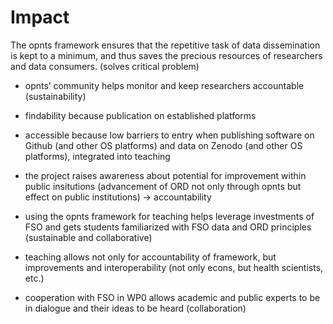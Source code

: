 # Impact 

<!-- **Instructions**
Please address these specific points:

- How sustainable is the proposed project inside the ETH Domain?

- To what extent will the planned project substantially advance the ORD
  field, or solve a critical outstanding problem in the targeted
  field(s)?

- To what extent does the proposal support a collaborative approach,
  involving significant synergies, complementarities, or/and scientific
  added-value to achieve its objectives? -->


The opnts framework ensures that the repetitive task of data dissemination is kept to a minimum, and thus saves the precious resources of researchers and data consumers. (solves critical problem)


- opnts' community helps monitor and keep researchers accountable (sustainability)

- findability because publication on established platforms

- accessible because low barriers to entry when publishing software on Github (and other OS platforms) and data on Zenodo (and other OS platforms), integrated into teaching

- the project raises awareness about potential for improvement within public insitutions (advancement of ORD not only through opnts but effect on public institutions) -> accountability

- using the opnts framework for teaching helps leverage investments of FSO and gets students familiarized with FSO data and ORD principles (sustainable and collaborative)

- teaching allows not only for accountability of framework, but improvements and interoperability (not only econs, but health scientists, etc.)

- cooperation with FSO in WP0 allows academic and public experts to be in dialogue and their ideas to be heard (collaboration)

